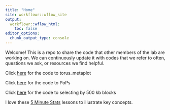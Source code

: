 ```yaml
---
title: "Home"
site: workflowr::wflow_site
output:
  workflowr::wflow_html:
    toc: false
editor_options:
  chunk_output_type: console
---
```


Welcome! This is a repo to share the code that other members of the lab are working on. We can continuously update it with codes that we refer to often, questions we ask, or resources we find helpful.

Click [here](orus_metaplot.html) for the code to torus_metaplot

Click [here](popsscropts.html) for the code to PoPs

Click [here](500kb.html) for the code to selecting by 500 kb blocks

I love these [5 Minute Stats](https://stephens999.github.io/fiveMinuteStats/) lessons to illustrate key concepts.


